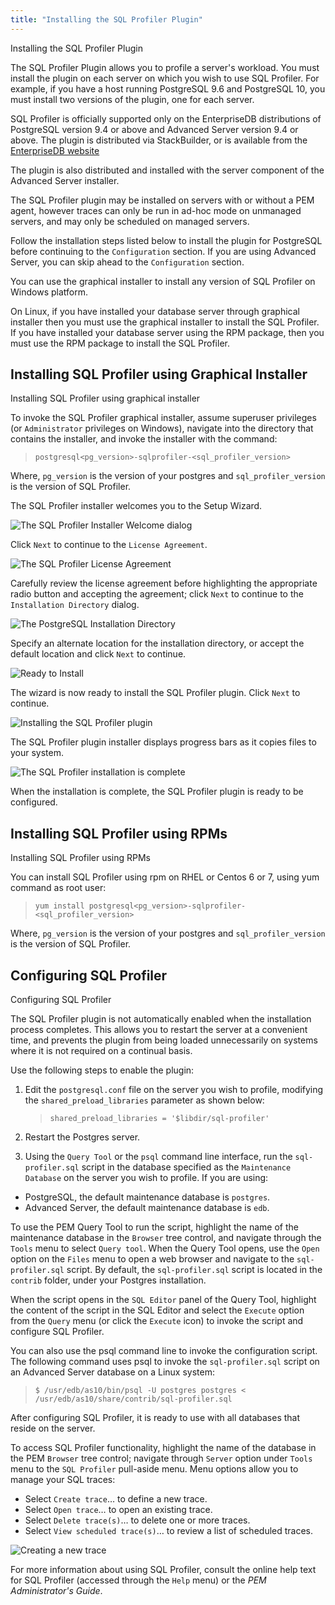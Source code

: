 ```yaml
---
title: "Installing the SQL Profiler Plugin"
---
```


<div id="installing_the_sql_profiler_plugin" class="registered_link"></div>


<div class="index">

Installing the SQL Profiler Plugin

</div>

The SQL Profiler Plugin allows you to profile a server's workload. You must install the plugin on each server on which you wish to use SQL Profiler. For example, if you have a host running PostgreSQL 9.6 and PostgreSQL 10, you must install two versions of the plugin, one for each server.

SQL Profiler is officially supported only on the EnterpriseDB distributions of PostgreSQL version 9.4 or above and Advanced Server version 9.4 or above. The plugin is distributed via StackBuilder, or is available from the [EnterpriseDB website](https://www.enterprisedb.com/advanced-downloads)

The plugin is also distributed and installed with the server component of the Advanced Server installer.

The SQL Profiler plugin may be installed on servers with or without a PEM agent, however traces can only be run in ad-hoc mode on unmanaged servers, and may only be scheduled on managed servers.

Follow the installation steps listed below to install the plugin for PostgreSQL before continuing to the `Configuration` section. If you are using Advanced Server, you can skip ahead to the `Configuration` section.

You can use the graphical installer to install any version of SQL Profiler on Windows platform.

On Linux, if you have installed your database server through graphical installer then you must use the graphical installer to install the SQL Profiler. If you have installed your database server using the RPM package, then you must use the RPM package to install the SQL Profiler.

## Installing SQL Profiler using Graphical Installer

<div class="index">

Installing SQL Profiler using graphical installer

</div>

To invoke the SQL Profiler graphical installer, assume superuser privileges (or `Administrator` privileges on Windows), navigate into the directory that contains the installer, and invoke the installer with the command:

> `postgresql<pg_version>-sqlprofiler-<sql_profiler_version>`

Where, `pg_version` is the version of your postgres and `sql_profiler_version` is the version of SQL Profiler.

The SQL Profiler installer welcomes you to the Setup Wizard.

![*The SQL Profiler Installer Welcome dialog*](images/installing_pem_sql_profiler_plugin_welcome.png)

Click `Next` to continue to the `License Agreement`.

![*The SQL Profiler License Agreement*](images/setup_pem_server_on_same_host_license_agreement.png)

Carefully review the license agreement before highlighting the appropriate radio button and accepting the agreement; click `Next` to continue to the `Installation Directory` dialog.

![*The PostgreSQL Installation Directory*](images/installing_pem_sql_profiler_plugin_installation_directory.png)

Specify an alternate location for the installation directory, or accept the default location and click `Next` to continue.

![*Ready to Install*](images/installing_pem_sql_plugin_ready_to_install.png)

The wizard is now ready to install the SQL Profiler plugin. Click `Next` to continue.

![*Installing the SQL Profiler plugin*](images/installing_pem_sql_profiler_plugin_in_progress.png)

The SQL Profiler plugin installer displays progress bars as it copies files to your system.

![*The SQL Profiler installation is complete*](images/installing_pem_sql_profiler_plugin_complete.png)

When the installation is complete, the SQL Profiler plugin is ready to be configured.

## Installing SQL Profiler using RPMs

<div class="index">

Installing SQL Profiler using RPMs

</div>

You can install SQL Profiler using rpm on RHEL or Centos 6 or 7, using yum command as root user:

> `yum install postgresql<pg_version>-sqlprofiler-<sql_profiler_version>`

Where, `pg_version` is the version of your postgres and `sql_profiler_version` is the version of SQL Profiler.

## Configuring SQL Profiler

<div class="index">

Configuring SQL Profiler

</div>

The SQL Profiler plugin is not automatically enabled when the installation process completes. This allows you to restart the server at a convenient time, and prevents the plugin from being loaded unnecessarily on systems where it is not required on a continual basis.

Use the following steps to enable the plugin:

1.  Edit the `postgresql.conf` file on the server you wish to profile, modifying the `shared_preload_libraries` parameter as shown below:
    
    > `shared_preload_libraries = '$libdir/sql-profiler'`

2.  Restart the Postgres server.

3.  Using the `Query Tool` or the `psql` command line interface, run the `sql-profiler.sql` script in the database specified as the `Maintenance Database` on the server you wish to profile. If you are using:

<!-- end list -->

  - PostgreSQL, the default maintenance database is `postgres`.
  - Advanced Server, the default maintenance database is `edb`.

To use the PEM Query Tool to run the script, highlight the name of the maintenance database in the `Browser` tree control, and navigate through the `Tools` menu to select `Query tool`. When the Query Tool opens, use the `Open` option on the `Files` menu to open a web browser and navigate to the `sql-profiler.sql` script. By default, the `sql-profiler.sql` script is located in the `contrib` folder, under your Postgres installation.

When the script opens in the `SQL Editor` panel of the Query Tool, highlight the content of the script in the SQL Editor and select the `Execute` option from the `Query` menu (or click the `Execute` icon) to invoke the script and configure SQL Profiler.

You can also use the psql command line to invoke the configuration script. The following command uses psql to invoke the `sql-profiler.sql` script on an Advanced Server database on a Linux system:

> `$ /usr/edb/as10/bin/psql -U postgres postgres <`  
> `/usr/edb/as10/share/contrib/sql-profiler.sql`

After configuring SQL Profiler, it is ready to use with all databases that reside on the server.

To access SQL Profiler functionality, highlight the name of the database in the PEM `Browser` tree control; navigate through `Server` option under `Tools` menu to the `SQL Profiler` pull-aside menu. Menu options allow you to manage your SQL traces:

  - Select `Create trace`… to define a new trace.
  - Select `Open trace`… to open an existing trace.
  - Select `Delete trace(s)`… to delete one or more traces.
  - Select `View scheduled trace(s)`… to review a list of scheduled traces.

![*Creating a new trace*](images/configuring_pem_sql_profiler_plugin_create_trace.png)

For more information about using SQL Profiler, consult the online help text for SQL Profiler (accessed through the `Help` menu) or the *PEM Administrator's Guide*.
